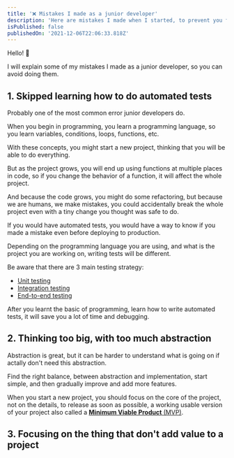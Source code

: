```yaml
---
title: '❌ Mistakes I made as a junior developer'
description: 'Here are mistakes I made when I started, to prevent you from making the same mistakes.'
isPublished: false
publishedOn: '2021-12-06T22:06:33.818Z'
---
```


Hello! 👋

I will explain some of my mistakes I made as a junior developer, so you can avoid doing them.

## 1. Skipped learning how to do automated tests

Probably one of the most common error junior developers do.

When you begin in programming, you learn a programming language, so you learn variables, conditions, loops, functions, etc.

With these concepts, you might start a new project, thinking that you will be able to do everything.

But as the project grows, you will end up using functions at multiple places in code, so if you change the behavior of a function, it will affect the whole project.

And because the code grows, you might do some refactoring, but because we are humans, we make mistakes, you could accidentally break the whole project even with a tiny change you thought was safe to do.

If you would have automated tests, you would have a way to know if you made a mistake even before deploying to production.

Depending on the programming language you are using, and what is the project you are working on, writing tests will be different.

Be aware that there are 3 main testing strategy:

- [Unit testing](https://en.wikipedia.org/wiki/Unit_testing)
- [Integration testing](https://en.wikipedia.org/wiki/Integration_testing)
- [End-to-end testing](https://en.wikipedia.org/wiki/End-to-end_testing)

After you learnt the basic of programming, learn how to write automated tests, it will save you a lot of time and debugging.

## 2. Thinking too big, with too much abstraction

Abstraction is great, but it can be harder to understand what is going on if actally don't need this abstraction.

Find the right balance, between abstraction and implementation, start simple, and then gradually improve and add more features.

When you start a new project, you should focus on the core of the project, not on the details, to release as soon as possible, a working usable version of your project also called a [**Minimum Viable Product** (MVP)](https://en.wikipedia.org/wiki/Minimum_viable_product).

## 3. Focusing on the thing that don't add value to a project

